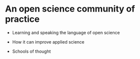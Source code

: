 # An open science community of practice {#community}

* Learning and speaking the language of open science

* How it can improve applied science

* Schools of thought

